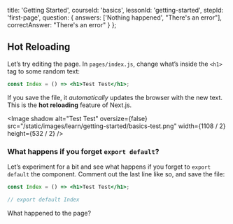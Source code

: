 
  title: 'Getting Started',
  courseId: 'basics',
  lessonId: 'getting-started',
  stepId: 'first-page',
  question: {
    answers: ['Nothing happened', "There's an error"],
    correctAnswer: "There's an error"
  }
};

## Hot Reloading

Let’s try editing the page. In `pages/index.js`, change what’s inside the `<h1>` tag to some random text:

```jsx
const Index = () => <h1>Test Test</h1>;
```

If you save the file, it _automatically_ updates the browser with the new text. This is the <strong>hot reloading</strong> feature of Next.js.

<Image
  shadow
  alt="Test Test"
  oversize={false}
  src="/static/images/learn/getting-started/basics-test.png"
  width={1108 / 2}
  height={532 / 2}
/>

### What happens if you forget `export default`?

Let’s experiment for a bit and see what happens if you forget to `export default` the component. Comment out the last line like so, and save the file:

```jsx
const Index = () => <h1>Test Test</h1>;

// export default Index
```

What happened to the page?

